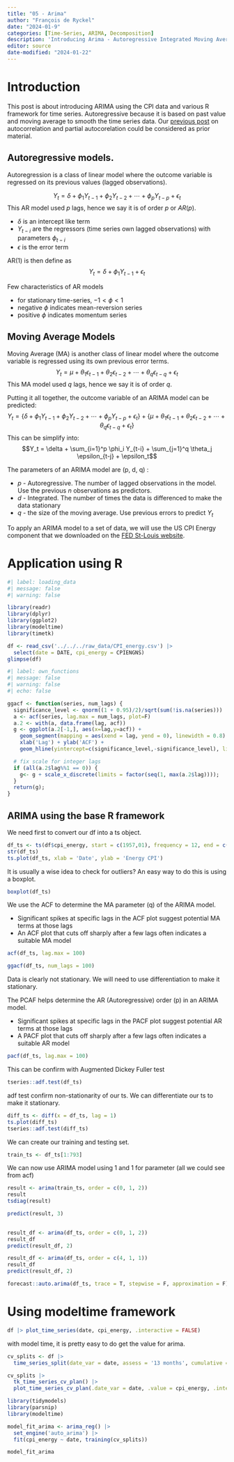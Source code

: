 ```yaml
---
title: "05 - Arima"
author: "François de Ryckel"
date: "2024-01-9"
categories: [Time-Series, ARIMA, Decomposition]
description: 'Introducing Arima - Autoregressive Integrated Moving Average.'
editor: source
date-modified: "2024-01-22"
---
```


# Introduction 

This post is about introducing ARIMA using the CPI data and various R framework for time series. Autoregressive because it is based on past value and moving average to smooth the time series data. 
Our [previous post](../03-autocorrelation/index.qmd) on autocorrelation and partial autocorelation could be considered as prior material.

## Autoregressive models. 

Autoregression is a class of linear model where the outcome variable is regressed on its previous values (lagged observations). 

$$Y_t = \delta + \phi_1 Y_{t-1} + \phi_2 Y_{t-2} + \cdots + \phi_p Y_{t-p} + \epsilon_t$$
This AR model used $p$ lags, hence we say it is of order $p$ or $AR(p)$.

* $\delta$ is an intercept like term
* $Y_{t-i}$ are the regressors (time series own lagged observations) with parameters $\phi_{t-i}$
* $\epsilon$ is the error term

AR(1) is then define as $$Y_t = \delta + \phi_1 Y_{t-1} + \epsilon_t$$

Few characteristics of AR models

* for stationary time-series, $-1 < \phi < 1$
* negative $\phi$ indicates mean-reversion series
* positive $\phi$ indicates momentum series



## Moving Average Models

Moving Average (MA) is another class of linear model where the outcome variable is regressed using its own previous error terms. 
$$Y_t = \mu +  \theta_1 \epsilon_{t-1} + \theta_2 \epsilon_{t-2} + \cdots + \theta_q \epsilon_{t-q} + \epsilon_t$$ 
This MA model used $q$ lags, hence we say it is of order $q$.

Putting it all together, the outcome variable of an ARIMA model can be predicted: 
$$Y_t = \{\delta + \phi_1 Y_{t-1} + \phi_2 Y_{t-2} + \cdots + \phi_p Y_{t-p} + \epsilon_t \} + \{\mu +  \theta_1 \epsilon_{t-1} + \theta_2 \epsilon_{t-2} + \cdots + \theta_q \epsilon_{t-q} + \epsilon_t \}$$
This can be simplify into: 
$$Y_t = \delta + \sum_{i=1}^p \phi_i Y_{t-i} + \sum_{j=1}^q \theta_j \epsilon_{t-j} + \epsilon_t$$

The parameters of an ARIMA model are (p, d, q) : 

* $p$ - Autoregressive.  The number of lagged observations in the model.  Use the previous $n$ observations as predictors. 
* $d$ - Integrated.  The number of times the data is differenced to make the data stationary  
* $q$ - the size of the moving average. Use previous errors to predict $Y_t$

To apply an ARIMA model to a set of data, we will use the US CPI Energy component that we downloaded on the [FED St-Louis website](https://fred.stlouisfed.org/series/CPIENGSL). 

# Application using R 

```r
#| label: loading_data
#| message: false
#| warning: false

library(readr)
library(dplyr)
library(ggplot2)
library(modeltime)
library(timetk)

df <- read_csv('../../../raw_data/CPI_energy.csv') |> 
  select(date = DATE, cpi_energy = CPIENGNS)
glimpse(df)
```

```r
#| label: own_functions
#| message: false
#| warning: false
#| echo: false

ggacf <- function(series, num_lags) {
  significance_level <- qnorm((1 + 0.95)/2)/sqrt(sum(!is.na(series)))  
  a <- acf(series, lag.max = num_lags, plot=F)
  a.2 <- with(a, data.frame(lag, acf))
  g <- ggplot(a.2[-1,], aes(x=lag,y=acf)) + 
    geom_segment(mapping = aes(xend = lag, yend = 0), linewidth = 0.8) + 
    xlab('Lag') + ylab('ACF') + 
    geom_hline(yintercept=c(significance_level,-significance_level), linetype= 'dashed', color = 'dodgerblue4');

  # fix scale for integer lags
  if (all(a.2$lag%%1 == 0)) {
    g<- g + scale_x_discrete(limits = factor(seq(1, max(a.2$lag))));
  }
  return(g);
}
```

## ARIMA using the base R framework 

We need first to convert our df into a ts object. 

```r
df_ts <- ts(df$cpi_energy, start = c(1957,01), frequency = 12, end = c(2023, 11))
str(df_ts)
ts.plot(df_ts, xlab = 'Date', ylab = 'Energy CPI')
```

It is usually a wise idea to check for outliers? An easy way to do this is using a boxplot. 

```r
boxplot(df_ts)
```

We use the ACF to determine the MA parameter (q) of the ARIMA model. 

* Significant spikes at specific lags in the ACF plot suggest potential MA terms at those lags 
* An ACF plot that cuts off sharply after a few lags often indicates a suitable MA model 

```r
acf(df_ts, lag.max = 100)
```

```r
ggacf(df_ts, num_lags = 100)
```

Data is clearly not stationary.  We will need to use differentiation to make it stationary. 

The PCAF helps determine the AR (Autoregressive) order (p) in an ARIMA model.

* Significant spikes at specific lags in the PACF plot suggest potential AR terms at those lags 
* A PACF plot that cuts off sharply after a few lags often indicates a suitable AR model 

```r
pacf(df_ts, lag.max = 100)
```

This can be confirm with Augmented Dickey Fuller test

```r
tseries::adf.test(df_ts)
```
adf test confirm non-stationarity of our ts. We can differentiate our ts to make it stationary. 

```r
diff_ts <- diff(x = df_ts, lag = 1)
ts.plot(diff_ts)
tseries::adf.test(diff_ts)
```

We can create our training and testing set. 

```r
train_ts <- df_ts[1:793]
```

We can now use ARIMA model using 1 and 1 for parameter (all we could see from acf)

```r
result <- arima(train_ts, order = c(0, 1, 2))
result
tsdiag(result)
```

```r
predict(result, 3)
 
```

```r
result_df <- arima(df_ts, order = c(0, 1, 2))
result_df
predict(result_df, 2)
```

```r
result_df <- arima(df_ts, order = c(4, 1, 1))
result_df
predict(result_df, 2)
```

```r
forecast::auto.arima(df_ts, trace = T, stepwise = F, approximation = F)
```


# Using modeltime framework 

```r

df |> plot_time_series(date, cpi_energy, .interactive = FALSE)
```
with model time, it is pretty easy to do get the value for arima. 

```r
cv_splits <- df |> 
  time_series_split(date_var = date, assess = '13 months', cumulative = TRUE)

cv_splits |> 
  tk_time_series_cv_plan() |>
  plot_time_series_cv_plan(.date_var = date, .value = cpi_energy, .interactive = FALSE)
```

```r
library(tidymodels)
library(parsnip)
library(modeltime)

model_fit_arima <- arima_reg() |> 
  set_engine('auto_arima') |>
  fit(cpi_energy ~ date, training(cv_splits))

model_fit_arima
```

